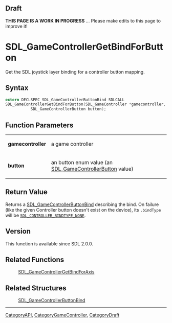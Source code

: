 
== Draft ==

'''THIS PAGE IS A WORK IN PROGRESS''' ... Please make edits to this page to improve it!



<!-- #*^*^*^*^*See https://wiki.libsdl.org/SGFunctions for details on editing this page*^*^*^*^* -->
= SDL_GameControllerGetBindForButton =

Get the SDL joystick layer binding for a controller button mapping.

== Syntax ==

<syntaxhighlight lang='c'>
extern DECLSPEC SDL_GameControllerButtonBind SDLCALL
SDL_GameControllerGetBindForButton(SDL_GameController *gamecontroller,
           SDL_GameControllerButton button);
</syntaxhighlight>

== Function Parameters ==

{|
|'''gamecontroller'''
|a game controller
|-
|'''button'''
|an button enum value (an [[SDL_GameControllerButton]] value)
|}

== Return Value ==

Returns a [[SDL_GameControllerButtonBind]] describing the bind. On failure
(like the given Controller button doesn't exist on the device), its
<code>.bindType</code> will be
<code>[[SDL_CONTROLLER_BINDTYPE_NONE]]</code>.

== Version ==

This function is available since SDL 2.0.0.

== Related Functions ==

:[[SDL_GameControllerGetBindForAxis]]


== Related Structures ==

:[[SDL_GameControllerButtonBind]]

----
[[CategoryAPI]], [[CategoryGameController]], [[CategoryDraft]]
<!-- #See the Style Guide for instructions on editing the footer. -->


